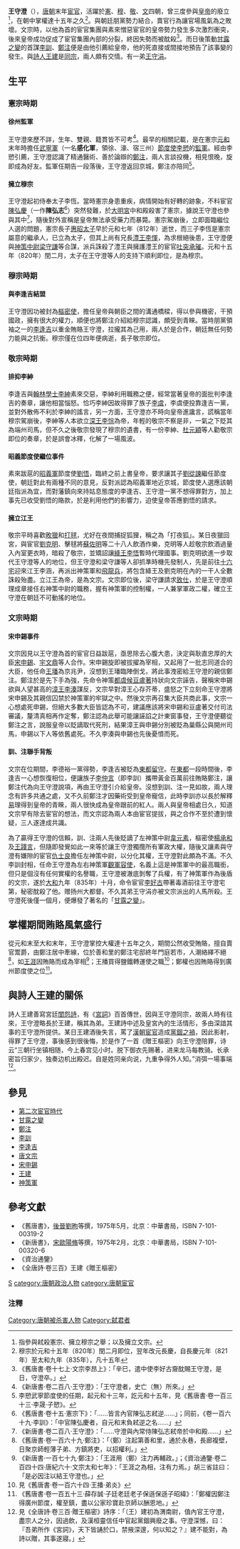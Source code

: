 {{Infobox Biography
| subject_name   = 王守澄 
| date_of_birth  = 出生年不詳
| place_of_birth = 出生地不詳
| date_of_death  = [[唐文宗|唐文宗]][[大和_(唐朝)|太和]]九年（835年）
| place_of_death = [[唐長安城|唐長安城]]
| occupation     = 唐代末年的權宦之一
}}

'''王守澄'''（{{bd|8世纪||835年|catIdx=W}}），[[唐朝|唐朝]]末年[[宦官|宦官]]，活躍於[[唐憲宗|憲]]、[[唐穆宗|穆]]、[[唐敬宗|敬]]、[[唐文宗|文]]四朝，曾三度參與[[皇帝|皇帝]]的廢立<ref>指參與弒殺憲宗、擁立穆宗之舉；以及擁立文宗。</ref>，在朝中掌權達十五年之久<ref>穆宗於元和十五年（820年）閏二月即位，翌年改元長慶，自長慶元年（821年）至太和九年（835年），凡十五年</ref>。與朝廷朋黨勢力結合，賣官行為讓官場風氣為之敗壞。文宗時，以他為首的宦官集團與素來憎惡宦官的皇帝勢力發生多次激烈衝突，後來皇帝成功促成了宦官集團內部的分裂，終因失勢而被酖殺<ref>《舊唐書·卷十七上·文宗李昂上》：「辛巳，遣中使李好古齎酖賜王守澄，是日，守澄卒。」</ref>。而日後策動[[甘露之變|甘露之變]]的首謀[[李訓|李訓]]、[[鄭注|鄭注]]便是由他引薦給皇帝，他的死直接或間接地預告了該事變的發生。與[[詩人|詩人]][[王建_(唐朝)|王建]]是[[宗族|同宗]]，兩人頗有交情。有一弟[[王守涓|王守涓]]。

==生平==
===憲宗時期===
====徐州監軍====
王守澄來歷不詳，生年、雙親、籍貫皆不可考<ref>《新唐書·卷二百八·王守澄》：「王守澄者，史亡（無）所來。」</ref>。最早的相關記載，是在憲宗[[元和_(唐朝)|元和]]末年時擔任[[武寧軍節度使|武寧軍]]（一名'''感化軍'''，領徐、濠、宿三州）[[節度使|節度使]][[李愬|李愬]]的[[監軍|監軍]]。經由李愬引薦，王守澄認識了精通醫術、善於論辯的[[鄭注|鄭注]]，兩人言談投機，相見恨晚，旋即成為好友。監軍任期告一段落後，王守澄返回京城，鄭注亦陪同<ref>李愬武寧節度使的任期，起元和十三年，訖元和十五年，見《舊唐書·卷一百三十三·李晟·子愬》。</ref>。

====擁立穆宗====
王守澄起初侍奉太子李恆。當時憲宗身患重疾，病情開始有好轉的跡象，不料宦官[[陳弘慶|陳弘慶]]（一作'''陳弘志'''<ref>《舊唐書·卷十五·憲宗下》：「……皆言內官陳弘志弒逆……」；同前，《卷一百六十九·李訓》：「中官陳弘慶者，自元和末負弒逆之名……」</ref>）突然發難，於[[大明宮|大明宮]]中和殿殺害了憲宗，據說王守澄也參與其中<ref>《新唐書·卷二百八·王守澄》：「……守澄與內常侍陳弘志弒帝於中和殿……」</ref>，隨後對外宣稱是皇帝無法承受藥力而暴斃。憲宗駕崩後，立即面臨繼位人選的問題，憲宗長子[[惠昭太子|惠昭太子]]早於元和七年（812年）逝世，而三子李恆是憲宗屬意的繼承人，已立為太子，但其上尚有兄長[[李恽_(澧王)|澧王李惲]]，為求根絕後患，王守澄便與[[神策軍護軍中尉|神策中尉]][[梁守謙|梁守謙]]等合謀，派兵誅殺了澧王與擁護澧王的宦官[[吐突承璀|吐突承璀]]。元和十五年（820年）閏二月，太子在王守澄等人的支持下順利即位，是為穆宗。

===穆宗時期===
====與李逢吉結盟====
王守澄因功被封為[[樞密使|樞密使]]，擔任皇帝與朝臣之間的溝通橋樑，得以參與機密，干預國政，擁有很大的權力，順便也將鄭注介紹給穆宗認識，頗受到青睞。當時朋黨領袖之一的[[李逢吉|李逢吉]]以重金賄賂王守澄，拉攏其為己用，兩人於是合作，朝廷無任何勢力能與之抗衡。穆宗僅在位四年便病逝，長子敬宗即位。

===敬宗時期===
====排抑李紳====
李逢吉與[[翰林學士|翰林學士]][[李紳|李紳]]素來交惡，李紳利用職務之便，經常當著皇帝的面批判李逢吉的奏章，讓他相當惱怒。恰巧李紳因故得罪了族子[[李虞|李虞]]，李虞便投靠逢吉一黨，並對外散佈不利於李紳的謠言，另一方面，王守澄亦不時向皇帝進讒言，謊稱當年穆宗駕崩後，李紳等人本欲立[[李悰|深王李悰]]為帝，年輕的敬宗不察是非，一氣之下貶其為端州司馬，但不久之後敬宗發現了穆宗的遺書，有一份李紳、[[杜元穎|杜元穎]]等人勸敬宗即位的奏章，於是誤會冰釋，化解了一場風波。

====昭義節度使繼位事件====
素來跋扈的[[昭義軍|昭義軍]]節度使[[劉悟|劉悟]]，臨終之前上書皇帝，要求讓其子[[劉從諫|劉從諫]]繼任節度使，朝廷對此有兩種不同的意見，反對派認為昭義軍地近京城，節度使人選應該朝廷指派為宜，而對藩鎮向來持姑息態度的李逢吉、王守澄一黨不想得罪對方，加上事先已收受劉悟的賂款，於是利用他們的影響力，迫使皇帝答應劉悟的請求。

====擁立江王====
敬宗平時喜歡[[畋獵|畋獵]]和[[馬球|打毬]]，尤好在夜間捕捉狐狸，稱之為「打夜狐」。某日夜獵回宮，與宦官[[刘克明_(唐朝)|劉克明]]、擊毬將[[蘇佐明|蘇佐明]]等二十八人飲酒作樂，克明等人趁敬宗飲酒過量入內室更衣時，暗殺了敬宗，並矯詔讓[[李悟_(绛王)|絳王李悟]]暫時代理國事。劉克明欲進一步取代王守澄等人的地位，但王守澄和梁守謙等人卻抓準時機先發制人，先是前往[[十六宅|十六宅]]迎來江王李涵，再派出神策軍和[[飛龍兵|飛龍兵]]，將包含絳王及劉克明在內的一干人全數誅殺殆盡。立江王為帝，是為文宗。文宗即位後，梁守謙請求[[退休|致仕]]，於是王守澄順理成章接任右神策中尉的職務，握有神策軍的控制權，一人兼掌軍政二權，確立王守澄在朝廷不可動搖的地位。

===文宗時期===
====宋申錫事件====
文宗因見以王守澄為首的宦官日益跋扈，亟思除去心腹大患，決定與耿直忠厚的大臣[[宋申錫|宋申錫]]、[[宇文鼎|宇文鼎]]等人合作。宋申錫旋即被拔擢為宰相，又起用了一批志同道合的大臣，他任命[[王璠_(唐朝)|王璠]]為京兆尹，沒想到王璠臨陣倒戈，將此事洩密給王守澄的親信鄭注。鄭注於是先下手為強，先命令神策[[都虞候|都虞候]][[豆盧著|豆盧著]]持狀向文宗誣告，聲稱宋申錫欲與人望甚高的[[李凑|漳王李湊]]謀反，文宗早對漳王心存芥蒂，盛怒之下立刻命王守澄將宋申錫及其親信囚禁於神策軍的牢獄之中。然後文宗再召集大臣共商此事，文宗一心想處死申錫，但絕大多數大臣皆認為不可，建議應該將宋申錫和豆盧著交付司法審議，釐清真相再作定奪，鄭注認為此舉可能讓誣諂之計東窗事發，王守澄便聽從鄭注之言，說服皇帝以貶謫取代死刑，結果漳王與申錫分別被貶為巢縣公與開州司馬，申錫以下人等依舊處死。不久李湊與申錫也先後憂憤而死。

====訓、注聯手背叛====
文宗在位期間，李德裕一黨得勢，李逢吉被貶為[[東都|東都]][[留守|留守]]。在[[洛陽|東都]]一段時間後，李逢吉一心想恢復相位，便讓族子[[李訓|李仲言]]（即李訓）攜帶黃金百萬前往賄賂鄭注，讓鄭注代為向王守澄說項，再由王守澄引介給皇帝。沒想到訓、注一見如故，兩人理念有許多共通之處，又不久前鄭注才因藥術受到皇帝寵信，此時李訓亦以長於解釋[[易|易]]理得到皇帝的青睞，兩人很快成為皇帝跟前的紅人。兩人與皇帝相處日久，知道文宗早有除去宦官的想法，而文宗認為兩人本由宦官提拔，與之合作不至於遭到懷疑，三人遂達成共識。

為了贏得王守澄的信賴，訓、注兩人先後貶謫了左神策中尉[[韋元素|韋元素]]，樞密使[[楊承和|楊承和]]及[[王踐言|王踐言]]，但隨即發覺如此一來等於讓王守澄獨攬所有軍政大權，隨後又讓素與守澄有嫌隙的宦官[[仇士良|仇士良]]擔任左神策中尉，以分化其權，王守澄對此頗為不滿。不久李訓封相，任命王守澄為左右神策軍[[觀軍容使|觀軍容使]]，名義上這是神策軍中的最高職銜，但只是個沒有任何實權的名譽職，王守澄被澈底剝奪了兵權，有了神策軍作為後盾的文宗，遂於[[大和_(唐朝)|大和]]九年（835年）十月，命令宦官[[李好古|李好古]]帶著毒酒前往王守澄宅第，秘密酖殺了他。赠扬州大都督。不久其弟王守涓亦被文宗派出的人馬所殺。王守澄死後僅一個月，便爆發了著名的「[[甘露之變|甘露之變]]」。

==掌權期間賄賂風氣盛行==
從元和末至大和末年，王守澄掌控大權達十五年之久，期間公然收受賄賂，擅自賣官鬻爵，由鄭注居中牽線，位於善和里的鄭注宅邸終年門庭若市，人潮絡繹不絕<ref>《舊唐書·卷一百六十九·鄭注》：「（鄭）注起第善和里，通於永巷，長廊複壁，日聚京師輕薄子弟、方鎮將吏，以招權利。」</ref>，如[[王涯|王涯]]因賄賂而成為宰相<ref>《新唐書·一百七十九·鄭注》：「王涯用（鄭）注力再輔政。」；《資治通鑒·卷二百四十四·唐紀六十·文宗太和七年》：「王涯之為相，注有力焉。」胡三省註曰：「是必因注以結王守澄也。」</ref>；王播買得鹽鐵轉運使之職<ref>見《舊唐書·卷一百六十四·王播·弟炎》</ref>；鄭權也因賄賂得到廣州節度使之位<ref>《舊唐書·卷一百五十三·薛存誠·子廷老廷老子保遜保遜子昭緯》：「鄭權因鄭注得廣州節度，權至鎮，盡以公家珍寶赴京師以酬恩地。」</ref>。

==與詩人王建的關係==
詩人王建善寫宮廷[[閨怨詩|閨怨詩]]，有《[[宮詞|宮詞]]》百首傳世，因與王守澄同宗，故兩人時有往來，王守澄略長於王建，稱其為弟。王建詩中述及皇宮內的生活情形，多由深諳其事的王守澄所提供。某日王建酒後失言，罵了[[漢朝|漢朝]][[宦官|宦官]]造成[[黨錮之禍|黨錮之禍]]，因此影射，得罪了王守澄，事後感到很後悔，於是作了一首《贈王樞密》向王守澄陪罪，诗云“三朝行坐镇相随，今上春宫见小时。脱下御衣先赐著，进来龙马每教骑。长承密旨归家少，独奏边机出殿迟。自是姓同亲向说，九重争得外人知。”消弭一場事端<ref>見《全唐詩·卷三百·贈王樞密》詩序：「（王）建初為渭南尉，值內官王守澄，盡宗人之分，因過飲，及漢桓靈信任中官起黨錮興廢之事。守澄深憾，曰：『吾弟所作《宮詞》，天下皆誦於口，禁掖深邃，何以知之？』建不能對，為詩以贈，其事遂寢。」</ref>。

==參見==
*[[第二次宦官時代|第二次宦官時代]]
*[[甘露之變|甘露之變]]
*[[鄭注|鄭注]]
*[[李訓|李訓]]
*[[李逢吉|李逢吉]]
*[[唐文宗|唐文宗]]
*[[宋申錫|宋申錫]]
*[[王建_(唐朝)|王建]]
*[[神策軍|神策軍]]

==參考文獻==
<div class="references-small">
*《舊唐書》，[[後晉|後晉]][[刘昫|劉昫]]等撰，1975年5月，北京：中華書局，ISBN 7-101-00319-2
*《新唐書》，[[宋|宋]][[歐陽脩|歐陽脩]]等撰，1975年2月，北京：中華書局，ISBN 7-101-00320-6
*《資治通鑒》
*《全唐詩·卷三百》王建《贈王樞密》

{{DEFAULTSORT:W}}
[[category:王姓|S]]
[[category:唐朝政治人物|category:唐朝政治人物]]
[[category:唐朝宦官|category:唐朝宦官]]
[[Category:唐朝被杀害人物|Category:唐朝被杀害人物]]
[[Category:弑君者|Category:弑君者]]

===注釋===
<div class="references-small">   
<references />   
</div>   
</div>